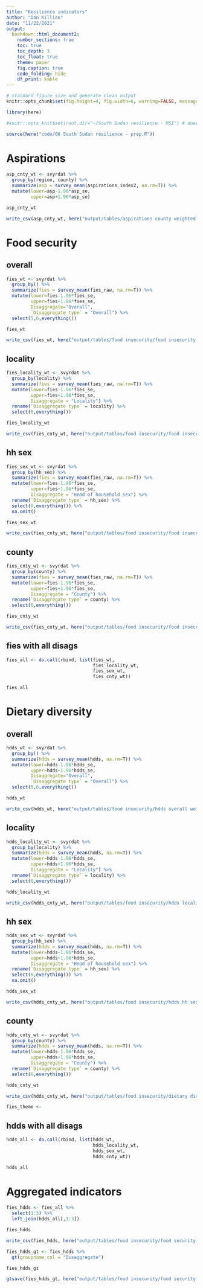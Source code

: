 ```yaml
---
title: "Resilience indicators"
author: "Dan Killian"
date: "11/22/2021"
output: 
  bookdown::html_document2:
    number_sections: true
    toc: true
    toc_depth: 3
    toc_float: true
    theme: paper
    fig.caption: true
    code_folding: hide
    df_print: kable
---
```


```r
# standard figure size and generate clean output
knitr::opts_chunk$set(fig.height=4, fig.width=6, warning=FALSE, message=FALSE, cache=TRUE, error=T, echo=T)

library(here)

#knitr::opts_knit$set(root.dir="~/South Sudan resilience - MSI") # doesn't seem to work

source(here("code/00 South Sudan resilience - prep.R"))


```


# Aspirations

```r
asp_cnty_wt <- svyrdat %>%
  group_by(region, county) %>%
  summarize(asp = survey_mean(aspirations_index2, na.rm=T)) %>%
  mutate(lower=asp-1.96*asp_se,
         upper=asp+1.96*asp_se)

asp_cnty_wt

write_csv(asp_cnty_wt, here("output/tables/aspirations county weighted.csv"))

```

# Food security

## overall

```r
fies_wt <- svyrdat %>%
  group_by() %>%
  summarize(fies = survey_mean(fies_raw, na.rm=T)) %>%
  mutate(lower=fies-1.96*fies_se,
         upper=fies+1.96*fies_se,
         Disaggregate="Overall",
         `Disaggregate type` = "Overall") %>%
  select(5,6,everything())

fies_wt

write_csv(fies_wt, here("output/tables/food insecurity/food insecurity index overall weighted.csv"))
```

## locality

```r
fies_locality_wt <- svyrdat %>%
  group_by(locality) %>%
  summarize(fies = survey_mean(fies_raw, na.rm=T)) %>%
  mutate(lower=fies-1.96*fies_se,
         upper=fies+1.96*fies_se,
         Disaggregate = "Locality") %>%
  rename(`Disaggregate type` = locality) %>%
  select(6,everything())

fies_locality_wt

write_csv(fies_cnty_wt, here("output/tables/food insecurity/food insecurity index locality weighted.csv"))

```

## hh sex

```r
fies_sex_wt <- svyrdat %>%
  group_by(hh_sex) %>%
  summarize(fies = survey_mean(fies_raw, na.rm=T)) %>%
  mutate(lower=fies-1.96*fies_se,
         upper=fies+1.96*fies_se,
         Disaggregate = "Head of household sex") %>%
  rename(`Disaggregate type` = hh_sex) %>%
  select(6,everything()) %>%
  na.omit()

fies_sex_wt

write_csv(fies_cnty_wt, here("output/tables/food insecurity/food insecurity index hh sex weighted.csv"))

```

## county

```r
fies_cnty_wt <- svyrdat %>%
  group_by(county) %>%
  summarize(fies = survey_mean(fies_raw, na.rm=T)) %>%
  mutate(lower=fies-1.96*fies_se,
         upper=fies+1.96*fies_se,
         Disaggregate = "County") %>%
  rename(`Disaggregate type` = county) %>%
  select(6,everything())

fies_cnty_wt

write_csv(fies_cnty_wt, here("output/tables/food insecurity/food insecurity index county weighted.csv"))

```

## fies with all disags

```r

fies_all <- do.call(rbind, list(fies_wt,
                                fies_locality_wt,
                                fies_sex_wt,
                                fies_cnty_wt))

fies_all

```


# Dietary diversity

## overall

```r
hdds_wt <- svyrdat %>%
  group_by() %>%
  summarize(hdds = survey_mean(hdds, na.rm=T)) %>%
  mutate(lower=hdds-1.96*hdds_se,
         upper=hdds+1.96*hdds_se,
         Disaggregate="Overall",
         `Disaggregate type` = "Overall") %>%
  select(5,6,everything())

hdds_wt

write_csv(hdds_wt, here("output/tables/food insecurity/hdds overall weighted.csv"))
```

## locality

```r
hdds_locality_wt <- svyrdat %>%
  group_by(locality) %>%
  summarize(hdds = survey_mean(hdds, na.rm=T)) %>%
  mutate(lower=hdds-1.96*hdds_se,
         upper=hdds+1.96*hdds_se,
         Disaggregate = "Locality") %>%
  rename(`Disaggregate type` = locality) %>%
  select(6,everything())

hdds_locality_wt

write_csv(hdds_cnty_wt, here("output/tables/food insecurity/hdds locality weighted.csv"))

```

## hh sex

```r
hdds_sex_wt <- svyrdat %>%
  group_by(hh_sex) %>%
  summarize(hdds = survey_mean(hdds, na.rm=T)) %>%
  mutate(lower=hdds-1.96*hdds_se,
         upper=hdds+1.96*hdds_se,
         Disaggregate = "Head of household sex") %>%
  rename(`Disaggregate type` = hh_sex) %>%
  select(6,everything()) %>%
  na.omit()

hdds_sex_wt

write_csv(hdds_cnty_wt, here("output/tables/food insecurity/hdds hh sex weighted.csv"))

```


## county

```r

hdds_cnty_wt <- svyrdat %>%
  group_by(county) %>%
  summarize(hdds = survey_mean(hdds, na.rm=T)) %>%
  mutate(lower=hdds-1.96*hdds_se,
         upper=hdds+1.96*hdds_se,
         Disaggregate = "County") %>%
  rename(`Disaggregate type` = county) %>%
  select(6,everything())

hdds_cnty_wt

write_csv(hdds_cnty_wt, here("output/tables/food insecurity/dietary diversity county weighted.csv"))

```

```r
fies_theme <- 
```

## hdds with all disags

```r

hdds_all <- do.call(rbind, list(hdds_wt,
                                hdds_locality_wt,
                                hdds_sex_wt,
                                hdds_cnty_wt))

hdds_all

```
# Aggregated indicators

```r
fies_hdds <- fies_all %>%
  select(1:3) %>%
  left_join(hdds_all[,1:3])

fies_hdds

write_csv(fies_hdds, here("output/tables/food insecurity/food security hdds disags weighted.csv"))
```


```r
fies_hdds_gt <- fies_hdds %>%
  gt(groupname_col = "Disaggregate")

fies_hdds_gt

gtsave(fies_hdds_gt, here("output/tables/food insecurity/food security hdds disags weighted.rtf"))

```



